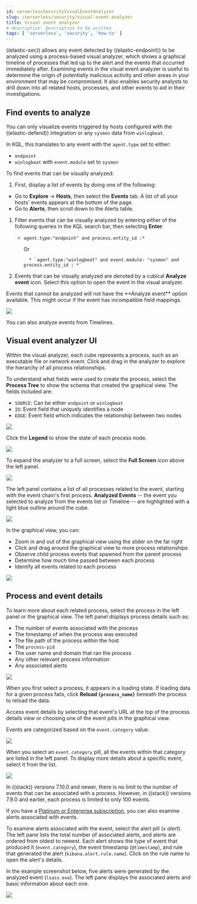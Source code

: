 ```yaml
---
id: serverlessSecurityVisualEventAnalyzer
slug: /serverless/security/visual-event-analyzer
title: Visual event analyzer
# description: Description to be written
tags: [ 'serverless', 'security', 'how-to' ]
---
```


<div id="visual-event-analyzer"></div>

((elastic-sec)) allows any event detected by ((elastic-endpoint)) to be analyzed using a process-based visual analyzer, which shows a graphical timeline of processes that led up to the alert and the events that occurred immediately after. Examining events in the visual event analyzer is useful to determine the origin of potentially malicious activity and other areas in your environment that may be compromised. It also enables security analysts to drill down into all related hosts, processes, and other events to aid in their investigations.

<div id="find-events-analyze"></div>

## Find events to analyze

You can only visualize events triggered by hosts configured with the ((elastic-defend)) integration or any `sysmon` data from `winlogbeat`.

In KQL, this translates to any event with the `agent.type` set to either:

* `endpoint`
* `winlogbeat` with `event.module` set to `sysmon`

To find events that can be visually analyzed:

1. First, display a list of events by doing one of the following:
* Go to **Explore** -> **Hosts**, then select the **Events** tab. A list of all your hosts' events appears at the bottom of the page.
* Go to **Alerts**, then scroll down to the Alerts table.
1. Filter events that can be visually analyzed by entering either of the following queries in the KQL search bar, then selecting **Enter**:
    * `agent.type:"endpoint" and process.entity_id :*`

        Or

            * `agent.type:"winlogbeat" and event.module: "sysmon" and process.entity_id : *`

1. Events that can be visually analyzed are denoted by a cubical **Analyze event** icon. Select this option to open the event in the visual analyzer.

    <DocImage size="xl" url="../images/visual-event-analyzer/-detections-analyze-event-button.png" alt="Shows analyze event option" />

<DocCallOut title="Note">
Events that cannot be analyzed will not have the **Analyze event** option available. This might occur if the event has incompatible field mappings.
</DocCallOut>

![](../images/visual-event-analyzer/-detections-analyze-event-timeline.png)

<DocCallOut title="Tip">
You can also analyze events from <DocLink id="serverlessSecurityTimelinesUi">Timelines</DocLink>.
</DocCallOut>

<div id="visual-analyzer-ui"></div>

## Visual event analyzer UI

Within the visual analyzer, each cube represents a process, such as an executable file or network event. Click and drag in the analyzer to explore the hierarchy of all process relationships.

To understand what fields were used to create the process, select the **Process Tree** to show the schema that created the graphical view. The fields included are:

* `SOURCE`: Can be either `endpoint` or `winlogbeat`
* `ID`: Event field that uniquely identifies a node
* `EDGE`: Event field which indicates the relationship between two nodes

![](../images/visual-event-analyzer/-detections-process-schema.png)

Click the **Legend** to show the state of each process node.

![](../images/visual-event-analyzer/-detections-node-legend.png)

To expand the analyzer to a full screen, select the **Full Screen** icon above the left panel.

![](../images/visual-event-analyzer/-detections-full-screen-analyzer.png)

The left panel contains a list of all processes related to the event, starting with the event chain's first process. **Analyzed Events** -- the event you selected to analyze from the events list or Timeline -- are highlighted with a light blue outline around the cube.

![](../images/visual-event-analyzer/-detections-process-list.png)

In the graphical view, you can:

- Zoom in and out of the graphical view using the slider on the far right
- Click and drag around the graphical view to more process relationships
- Observe child process events that spawned from the parent process
- Determine how much time passed between each process
- Identify all events related to each process

![](../images/visual-event-analyzer/-detections-graphical-view.png)

<div id="process-and-event-details"></div>

## Process and event details

To learn more about each related process, select the process in the left panel or the graphical view. The left panel displays process details such as:

* The number of events associated with the process
* The timestamp of when the process was executed
* The file path of the process within the host
* The `process-pid`
* The user name and domain that ran the process
* Any other relevant process information
* Any associated alerts

![](../images/visual-event-analyzer/-detections-process-details.png)

When you first select a process, it appears in a loading state. If loading data for a given process fails, click **Reload `{process_name}`** beneath the process to reload the data.

Access event details by selecting that event's URL at the top of the process details view or choosing one of the event pills in the graphical view.

Events are categorized based on the `event.category` value.

![](../images/visual-event-analyzer/-detections-event-type.png)

When you select an `event.category` pill, all the events within that category are listed in the left panel. To display more details about a specific event, select it from the list.

![](../images/visual-event-analyzer/-detections-event-details.png)

<DocCallOut title="Note">
In ((stack)) versions 7.10.0 and newer, there is no limit to the number of events that can be associated with a process. However, in ((stack)) versions 7.9.0 and earlier, each process is limited to only 100 events.
</DocCallOut>

If you have a [Platinum or Enterprise subscription](https://www.elastic.co/pricing), you can also examine alerts associated with events.

To examine alerts associated with the event, select the alert pill (*_x_ alert*). The left pane lists the total number of associated alerts, and alerts are ordered from oldest to newest. Each alert shows the type of event that produced it (`event.category`), the event timestamp (`@timestamp`), and rule that generated the alert (`kibana.alert.rule.name`). Click on the rule name to open the alert's details.

In the example screenshot below, five alerts were generated by the analyzed event (`lsass.exe`). The left pane displays the associated alerts and basic information about each one.

![](../images/visual-event-analyzer/-detections-alert-pill.png)

